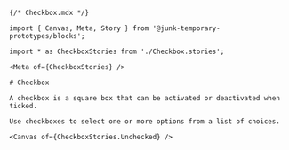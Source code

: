 ```mdx
{/* Checkbox.mdx */}

import { Canvas, Meta, Story } from '@junk-temporary-prototypes/blocks';

import * as CheckboxStories from './Checkbox.stories';

<Meta of={CheckboxStories} />

# Checkbox

A checkbox is a square box that can be activated or deactivated when ticked.

Use checkboxes to select one or more options from a list of choices.

<Canvas of={CheckboxStories.Unchecked} />
````

